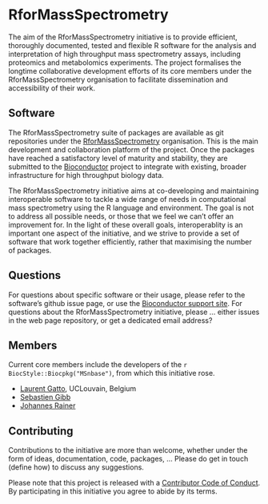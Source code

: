 # RforMassSpectrometry

The aim of the RforMassSpectrometry initiative is to provide
efficient, thoroughly documented, tested and flexible R software for
the analysis and interpretation of high throughput mass spectrometry
assays, including proteomics and metabolomics experiments. The project
formalises the longtime collaborative development efforts of its core
members under the RforMassSpectrometry organisation to facilitate
dissemination and accessibility of their work.

## Software

The RforMassSpectrometry suite of packages are available as git
repositories under the
[RforMassSpectrometry](https://github.com/RforMassSpectrometry)
organisation. This is the main development and collaboration platform
of the project. Once the packages have reached a satisfactory level of
maturity and stability, they are submitted to the
[Bioconductor](http://www.bioconductor.org) project to integrate with
existing, broader infrastructure for high throughput biology data.

The RforMassSpectrometry initiative aims at co-developing and
maintaining interoperable software to tackle a wide range of needs in
computational mass spectrometry using the R language and
environment. The goal is not to address all possible needs, or those
that we feel we can't offer an improvement for. In the light of these
overall goals, interoperablity is an important one aspect of the
initiative, and we strive to provide a set of software that work
together efficiently, rather that maximising the number of packages.

## Questions

For questions about specific software or their usage, please refer to
the software's github issue page, or use the [Bioconductor support
site](http://support.bioconductor.org/). For questions about the
RforMassSpectrometry initiative, please ... either issues in the web
page repository, or get a dedicated email address?

## Members

Current core members include the developers of the `r BiocStyle::Biocpkg("MSnbase")`,
from which this initiative rose.

- [Laurent Gatto](https://github.com/lgatto), UCLouvain, Belgium
- [Sebastien Gibb](https://github.com/sgibb)
- [Johannes Rainer](https://github.com/jorainer)

## Contributing

Contributions to the initiative are more than welcome, whether under
the form of ideas, documentation, code, packages, ... Please do get in
touch (define how) to discuss any suggestions.

Please note that this project is released with a [Contributor Code of
Conduct](https://github.com/RforMassSpectrometry/RforMassSpectrometry.github.bio/blob/master/CONDUCT.md). By
participating in this initiative you agree to abide by its terms.

